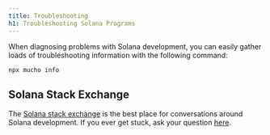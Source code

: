 ```yaml
---
title: Troubleshooting
h1: Troubleshooting Solana Programs
---
```


When diagnosing problems with Solana development, you can easily gather loads of
troubleshooting information with the following command:

```shell
npx mucho info
```

## Solana Stack Exchange

The [Solana stack exchange](https://solana.stackexchange.com/) is the best place
for conversations around Solana development. If you ever get stuck, ask your
question [here](https://solana.stackexchange.com/questions/ask).
